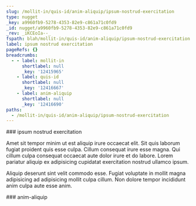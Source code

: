 ```yaml
---
slug: /mollit-in/quis-id/anim-aliquip/ipsum-nostrud-exercitation
type: nugget
_key: a9960fb9-5278-4353-82e9-c861a71c0fd9
_id: nugget/a9960fb9-5278-4353-82e9-c861a71c0fd9
_rev: _iKCEoIa--_
fspath: blah/mollit-in/quis-id/anim-aliquip/ipsum-nostrud-exercitation.md
label: ipsum nostrud exercitation
pageRefs: {}
breadcrumbs:
  - - label: mollit-in
      shortlabel: null
      _key: '12415965'
    - label: quis-id
      shortlabel: null
      _key: '12416667'
    - label: anim-aliquip
      shortlabel: null
      _key: '12416690'
paths:
  - /mollit-in/quis-id/anim-aliquip/ipsum-nostrud-exercitation
---
```


<NuggetArea>
<Nugget slug="/mollit-in/quis-id/anim-aliquip/ipsum-nostrud-exercitation" type="nugget" _key="a9960fb9-5278-4353-82e9-c861a71c0fd9" _id="nugget/a9960fb9-5278-4353-82e9-c861a71c0fd9" _rev="_iKCEoIa--_" fspath="blah/mollit-in/quis-id/anim-aliquip/ipsum-nostrud-exercitation.md" label="ipsum nostrud exercitation" paths="/mollit-in/quis-id/anim-aliquip/ipsum-nostrud-exercitation">
<NuggetBody>
### ipsum nostrud exercitation

Amet sit tempor minim ut est aliquip irure occaecat elit. Sit quis laborum fugiat proident quis esse culpa. Cillum consequat irure esse magna. Qui cillum culpa consequat occaecat aute dolor irure et do labore. Lorem pariatur aliquip ex adipisicing cupidatat exercitation nostrud ullamco ipsum.

Aliquip deserunt sint velit commodo esse. Fugiat voluptate in mollit magna adipisicing ad adipisicing mollit culpa cillum. Non dolore tempor incididunt anim culpa aute esse anim.

</NuggetBody>
<Breadcrumbs>
<Crumbs>
<Crumb _key="12415965" label="mollit-in" /><Crumb _key="12416667" label="quis-id" /><Crumb _key="12416690" label="anim-aliquip" />
</Crumbs>
</Breadcrumbs>
</Nugget>

<NuggetsInbound>
</NuggetsInbound>
<NuggetsOutbound>
</NuggetsOutbound>
</NuggetArea>
<PassagesInbound>
<Passage direction="inbound" type="passage" _key="12416690" _id="passage/12416690" _rev="_iKCEoIW--A" label="anim-aliquip" passage="anim-aliquip" fspath="blah/mollit-in/quis-id/anim-aliquip" paths="/mollit-in/quis-id/anim-aliquip" slug="/mollit-in/quis-id/anim-aliquip">
<NuggetBody>
### anim-aliquip

</NuggetBody>
<Breadcrumbs>
<Crumbs>
<Crumb _key="12415965" label="mollit-in" /><Crumb _key="12416667" label="quis-id" />
</Crumbs>
</Breadcrumbs>
</Passage>

</PassagesInbound>
<PassagesOutbound>
</PassagesOutbound>